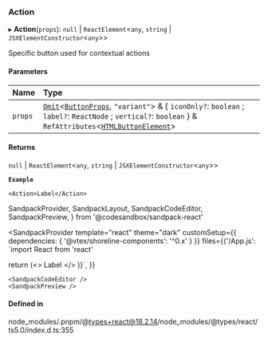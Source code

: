### Action

▸ **Action**(`props`): `null` \| `ReactElement`\<`any`, `string` \| `JSXElementConstructor`\<`any`\>\>

Specific button used for contextual actions

#### Parameters

| Name    | Type                                                                                                                                                                                                                                                                                                                                       |
| :------ | :----------------------------------------------------------------------------------------------------------------------------------------------------------------------------------------------------------------------------------------------------------------------------------------------------------------------------------------- |
| `props` | [`Omit`](https://www.typescriptlang.org/docs/handbook/utility-types.html#omittype-keys)\<[`ButtonProps`](interfaces/ButtonProps.md), `"variant"`\> & \{ `iconOnly?`: `boolean` ; `label?`: `ReactNode` ; `vertical?`: `boolean` } & `RefAttributes`\<[`HTMLButtonElement`](https://developer.mozilla.org/docs/Web/API/HTMLButtonElement)\> |

#### Returns

`null` \| `ReactElement`\<`any`, `string` \| `JSXElementConstructor`\<`any`\>\>

**`Example`**

```tsx copy showLineNumbers filename="example.tsx"
<Action>Label</Action>
```

SandpackProvider,
SandpackLayout,
SandpackCodeEditor,
SandpackPreview,
} from '@codesandbox/sandpack-react'

<SandpackProvider
template="react"
theme="dark"
customSetup={{ dependencies: { '@vtex/shoreline-components': '^0.x' } }}
files={{'/App.js': `import React from 'react'

return (<>
<Action>Label</Action>
</>
)}`,
}}

>   <SandpackLayout>

    <SandpackCodeEditor />
    <SandpackPreview />

  </SandpackLayout>
</SandpackProvider>

#### Defined in

node_modules/.pnpm/@types+react@18.2.14/node_modules/@types/react/ts5.0/index.d.ts:355
